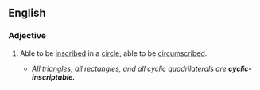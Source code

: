 ==English==

===Adjective===
{{en-adj|-}}
# {{mathematics}} Able to be [[inscribe]]d in a [[circle]]; able to be [[circumscribe]]d.
#* ''All triangles, all rectangles, and all cyclic quadrilaterals are '''cyclic-inscriptable.'''''